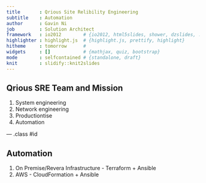 ```yaml
---
title       : Qrious Site Relibility Engineering
subtitle    : Automation
author      : Gavin Ni
job         : Solution Architect
framework   : io2012        # {io2012, html5slides, shower, dzslides, ...}
highlighter : highlight.js  # {highlight.js, prettify, highlight}
hitheme     : tomorrow      # 
widgets     : []            # {mathjax, quiz, bootstrap}
mode        : selfcontained # {standalone, draft}
knit        : slidify::knit2slides
---
```


## Qrious SRE Team and Mission

1. System engineering
2. Network engineering
3. Productiontise 
4. Automation

--- .class #id 

## Automation 

1. On Premise/Revera Infrastructure - Terraform + Ansible
2. AWS - CloudFormation + Ansible





